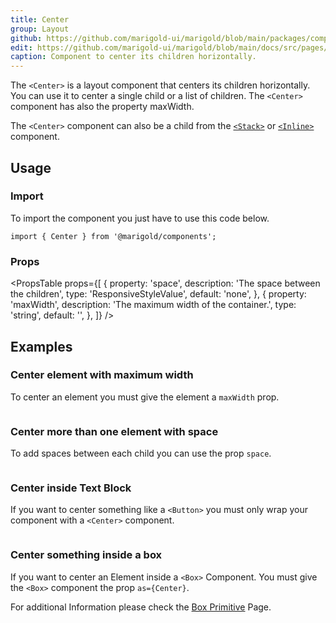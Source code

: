 ```yaml
---
title: Center
group: Layout
github: https://github.com/marigold-ui/marigold/blob/main/packages/components/src/Center/Center.tsx
edit: https://github.com/marigold-ui/marigold/blob/main/docs/src/pages/components/center.mdx
caption: Component to center its children horizontally.
---
```


The `<Center>` is a layout component that centers its children horizontally.
You can use it to center a single child or a list of children. The `<Center>` component has also the property maxWidth.

The `<Center>` component can also be a child from the [`<Stack>`](/components/stack/) or [`<Inline>`](/components/inline/) component.

<Preview>
  <BasicCenter />
</Preview>

## Usage

### Import

To import the component you just have to use this code below.

```tsx
import { Center } from '@marigold/components';
```

### Props

<PropsTable
  props={[
    {
      property: 'space',
      description: 'The space between the children',
      type: 'ResponsiveStyleValue<string>',
      default: 'none',
    },
    {
      property: 'maxWidth',
      description: 'The maximum width of the container.',
      type: 'string',
      default: '',
    },
  ]}
/>

## Examples

### Center element with maximum width

To center an element you must give the element a `maxWidth` prop.

```tsx preview file=components/Center/width-center.demo.tsx

```

### Center more than one element with space

To add spaces between each child you can use the prop `space`.

```tsx preview file=components/Center/space-center.demo.tsx

```

### Center inside Text Block

If you want to center something like a `<Button>` you must only wrap your component with a `<Center>` component.

```tsx preview file=components/Center/text-center.demo.tsx

```

### Center something inside a box

If you want to center an Element inside a `<Box>` Component. You must give the `<Box>` component the prop `as={Center}`.

For additional Information please check the [Box Primitive](/foundation/box-primitive/) Page.

```tsx preview file=components/Center/box-center.demo.tsx

```
